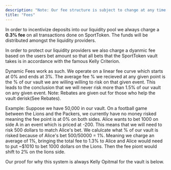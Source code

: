 ```yaml
---
description: "Note: Our fee structure is subject to change at any time."
title: "Fees"
---
```


In order to incentivize deposits into our liquidity pool we always charge a **0.3% fee** on all transactions done on SportToken. The funds will be distributed amongst the liquidity providers.

In order to protect our liquidity providers we also charge a dyanmic fee based on the users bet amount so that all bets that the SportToken vault takes is in accordance with the famous Kelly Criterion.

Dynamic Fees work as such. We operate on a linear fee curve which starts at 0% and ends at 3%. The average fee % we recieved at any given point is the % of our vault we are willing willing to risk on that given event. This leads to the conclusion that we will never risk more than 1.5% of our vault on any given event. Note: Rebates are given out for those who help the vault derisk(See Rebates).

Example: Suppose we have 50,000 in our vault. On a football game between the Lions and the Packers, we currently have no money risked meaning the fee point is at 0% on both sides. Alice wants to bet 1000 on side A in an event which is priced at -200. This means that we will need to risk 500 dollars to match Alice's bet. We calulcate what % of our vault is risked because of Alice's bet 500/50000 = 1%. Meaning we charge an average of 1%, bringing the total fee to 1.3% to Alice and Alice would need to put ~\$1010 to bet 1000 dollars on the Lions. Then the fee piont would shift to 2% on the lions side.

Our proof for why this system is always Kelly Opitmal for the vault is below.